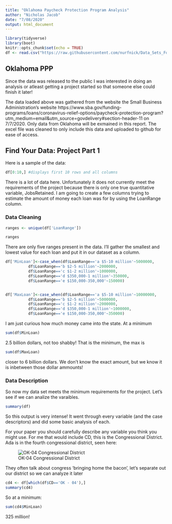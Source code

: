 ```yaml
---
title: "Oklahoma Paycheck Protection Program Analysis"
author: "Nicholas Jacob"
date: "7/08/2020"
output: html_document
---
```


```r
library(tidyverse)
library(boot)
knitr::opts_chunk$set(echo = TRUE)
df <- read.csv("https://raw.githubusercontent.com/nurfnick/Data_Sets_For_Stats/master/OklahomaPPPLoanRecipents.csv")
```

## Oklahoma PPP

Since the data was released to the public I was interested in doing an analysis or atleast getting a project started so that someone else could finish it later!

The data loaded above was gathered from the website the Small Business Administration's website https://www.sba.gov/funding-programs/loans/coronavirus-relief-options/paycheck-protection-program?utm_medium=email&utm_source=govdelivery#section-header-11 on 7/7/2020.  Only data from Oklahoma will be exmained in this report.  The excel file was cleaned to only include this data and uploaded to github for ease of access.


## Find Your Data:  Project Part 1
Here is a sample of the data:

```r
df[0:10,] #displays first 10 rows and all columns
```

There is a lot of data here.  Unfortunately it does not currently meet the requirements of the project because there is only one true quantitative variable, JobsRetained.  I am going to create a few columns trying to estimate the amount of money each loan was for by using the LoanRange column.


### Data Cleaning




```r
ranges <- unique(df['LoanRange'])

ranges

```
There are only five ranges present in the data.  I'll gather the smallest and lowest value for each loan and put it in our dataset as a column.

```r
df['MinLoan']<-case_when(df$LoanRange=='a $5-10 million'~5000000,
          df$LoanRange=='b $2-5 million'~2000000,
          df$LoanRange=='c $1-2 million'~1000000,
          df$LoanRange=='d $350,000-1 million'~350000,
          df$LoanRange=='e $150,000-350,000'~150000)


df['MaxLoan']<-case_when(df$LoanRange=='a $5-10 million'~10000000,
          df$LoanRange=='b $2-5 million'~5000000,
          df$LoanRange=='c $1-2 million'~2000000,
          df$LoanRange=='d $350,000-1 million'~1000000,
          df$LoanRange=='e $150,000-350,000'~350000)

```

I am just curious how much money came into the state.  At a minimum

```r
sum(df$MinLoan)
```
2.5 billion dollars, not too shabby!  That is the minimum, the max is 
```r
sum(df$MaxLoan)
```
closer to 6 billion dollars.  We don't know the exact amount, but we know it is inbetween those dollar ammounts!

### Data Description

So now my data set meets the minimum requirements for the project.  Let's see if we can analize the varaibles. 
```r
summary(df)
```
So this output is very intense!  It went through every variable (and the case descriptors) and did some basic analysis of each.  


For your paper you should carefully describe any variable you think you might use.  For me that would include CD, this is the Congressional District.  Ada is in the fourth congressional district, seen here:

![OK-04 Congressional District](https://upload.wikimedia.org/wikipedia/commons/thumb/8/8a/Oklahoma_US_Congressional_District_4_%28since_2013%29.tif/lossless-page1-1920px-Oklahoma_US_Congressional_District_4_%28since_2013%29.tif.png)

They often talk about congress 'bringing home the bacon', let's separate out our district so we can analyze it later

```r
cd4 <- df[which(df$CD=='OK - 04'),]
summary(cd4)
```
So at a minimum:
```r
sum(cd4$MinLoan)
```
325 million!


